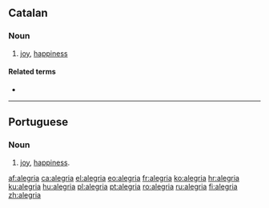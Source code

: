 {{also|alegría}}
==Catalan==

===Noun===
{{ca-noun|f|alegries}}

# {{usually|uncountable|lang=ca}} [[joy]], [[happiness]]

====Related terms====
* {{l|ca|alegrar}}

----

==Portuguese==

===Noun===
{{pt-noun|f}}

# [[joy]], [[happiness]].

[[af:alegria]]
[[ca:alegria]]
[[el:alegria]]
[[eo:alegria]]
[[fr:alegria]]
[[ko:alegria]]
[[hr:alegria]]
[[ku:alegria]]
[[hu:alegria]]
[[pl:alegria]]
[[pt:alegria]]
[[ro:alegria]]
[[ru:alegria]]
[[fi:alegria]]
[[zh:alegria]]